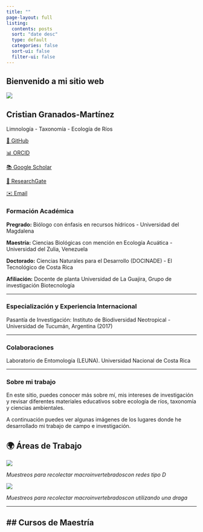 ```yaml
---
title: ""
page-layout: full
listing:
  contents: posts
  sort: "date desc"
  type: default
  categories: false
  sort-ui: false
  filter-ui: false
---
```


::: {.hero-banner style="background-image: url('images/banner.jpg'); background-size: cover; background-position: center;"}
# Bienvenido a mi sitio web
:::

:::::::::: main-content
::::: sidebar-profile
![](images/profile.jpg){.profile-photo}

## Cristian Granados-Martínez {.profile-name}

::: profile-subtitle
Limnología - Taxonomía - Ecología de Ríos
:::

::: profile-links
[🔗 GitHub](https://github.com/biolocristiam/cristian-granados.github.-io)

[📊 ORCID](https://orcid.org/0000-0003-0161-9537)

[📚 Google Scholar](https://scholar.google.com/citations?user=s1SdUpoAAAAJ&hl=es)

[🔬 ResearchGate](https://www.researchgate.net/profile/Cristian-Granados-Martinez?ev=hdr_xprf)

[✉️ Email](cegranados@uniguajira.edu.co)
:::
:::::

:::::: main-text
### Formación Académica

**Pregrado:** Biólogo con énfasis en recursos hídricos - Universidad del Magdalena

**Maestría:** Ciencias Biológicas con mención en Ecología Acuática - Universidad del Zulia, Venezuela

**Doctorado:** Ciencias Naturales para el Desarrollo (DOCINADE) - El Tecnológico de Costa Rica

**Afiliación:** Docente de planta Universidad de La Guajira, Grupo de investigación Biotecnología

------------------------------------------------------------------------

### Especialización y Experiencia Internacional

Pasantía de Investigación: Instituto de Biodiversidad Neotropical - Universidad de Tucumán, Argentina (2017)

------------------------------------------------------------------------

### Colaboraciones

Laboratorio de Entomología (LEUNA). Universidad Nacional de Costa Rica

------------------------------------------------------------------------

### Sobre mi trabajo

En este sitio, puedes conocer más sobre mí, mis intereses de investigación y revisar diferentes materiales educativos sobre ecología de ríos, taxonomía y ciencias ambientales.

A continuación puedes ver algunas imágenes de los lugares donde he desarrollado mi trabajo de campo e investigación.

## 🌍 Áreas de Trabajo

::::: work-images
::: image-container
![](images/trabajo1.jpg){.field-image}

*Muestreos para recolectar macroinvertebradoscon redes tipo D*
:::

::: image-container
![](images/trabajo2.jpg){.field-image}

*Muestreos para recolectar macroinvertebradoscon utilizando una draga*
:::
:::::

------------------------------------------------------------------------

## \## Cursos de Maestría
::::::
::::::::::
